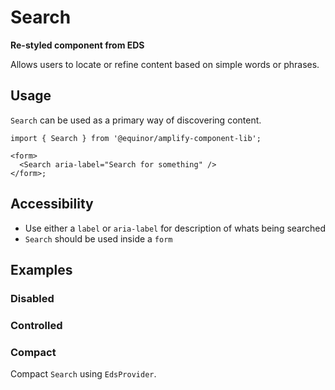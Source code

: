
# Search

**Re-styled component from EDS**

Allows users to locate or refine content based on simple words or phrases.

<Links
  ariaUrl="https://www.w3.org/TR/2017/REC-wai-aria-1.1-20171214/#searchbox"
  figmaUrl="https://www.figma.com/file/0bGXR2sCwMVSDNyyzu5BXrO5/UI%E2%80%94User-Interface?node-id=18442%3A38194"
  sourceUrl="https://github.com/equinor/design-system/blob/develop/packages/eds-core-react/src/components/Search/Search.tsx"
  edsSBUrl="https://storybook.eds.equinor.com/?path=/docs/inputs-search--docs"
/>

<Primary />

## Usage

`Search` can be used as a primary way of discovering content.

```tsx
import { Search } from '@equinor/amplify-component-lib';

<form>
  <Search aria-label="Search for something" />
</form>;
```

## Accessibility

- Use either a `label` or `aria-label` for description of whats being searched
- `Search` should be used inside a `form`

<Canvas of={ComponentStories.Accessibility} />

## Examples

### Disabled

<Canvas of={ComponentStories.Disabled} />

### Controlled

<Canvas of={ComponentStories.Controlled} />

### Compact

Compact `Search` using `EdsProvider`.

<Canvas of={ComponentStories.Compact} />
